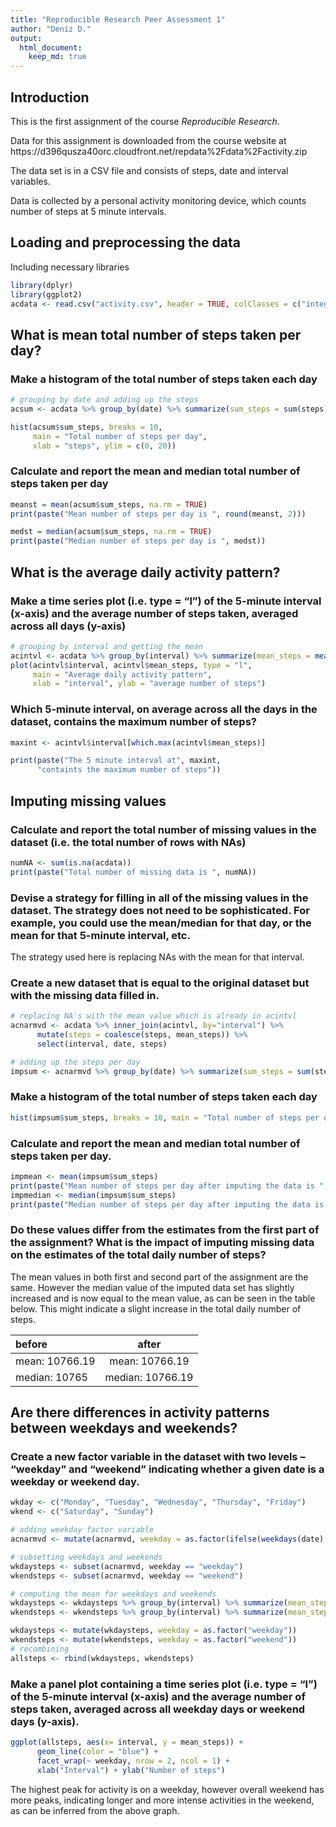 ```yaml
---
title: "Reproducible Research Peer Assessment 1"
author: "Deniz D."
output: 
  html_document:
    keep_md: true
---
```


## Introduction 
This is the first assignment of the course *Reproducible Research*.

Data for this assignment is downloaded from the course website at  https://d396qusza40orc.cloudfront.net/repdata%2Fdata%2Factivity.zip

The data set is in a CSV file and consists of steps, date and interval variables. 

Data is collected by a personal activity monitoring device, which counts number of steps at 5 minute intervals. 


## Loading and preprocessing the data
Including necessary libraries
```r
library(dplyr)
library(ggplot2)
acdata <- read.csv("activity.csv", header = TRUE, colClasses = c("integer", "Date", "integer"))

```



## What is mean total number of steps taken per day?
### Make a histogram of the total number of steps taken each day
``` r

# grouping by date and adding up the steps
acsum <- acdata %>% group_by(date) %>% summarize(sum_steps = sum(steps)) %>% as.data.frame()

hist(acsum$sum_steps, breaks = 10, 
     main = "Total number of steps per day",
     xlab = "steps", ylim = c(0, 20))
```

### Calculate and report the mean and median total number of steps taken per day
```r
meanst = mean(acsum$sum_steps, na.rm = TRUE)
print(paste("Mean number of steps per day is ", round(meanst, 2)))

medst = median(acsum$sum_steps, na.rm = TRUE)
print(paste("Median number of steps per day is ", medst))
```


## What is the average daily activity pattern?
### Make a time series plot (i.e. type = "l") of the 5-minute interval (x-axis) and the average number of steps taken, averaged across all days (y-axis)
```r
# grouping by interval and getting the mean
acintvl <- acdata %>% group_by(interval) %>% summarize(mean_steps = mean(steps, na.rm= TRUE)) %>% as.data.frame()
plot(acintvl$interval, acintvl$mean_steps, type = "l",
     main = "Average daily activity pattern",
     xlab = "interval", ylab = "average number of steps")
```

### Which 5-minute interval, on average across all the days in the dataset, contains the maximum number of steps?
```r
maxint <- acintvl$interval[which.max(acintvl$mean_steps)]

print(paste("The 5 minute interval at", maxint, 
      "containts the maximum number of steps"))
```


## Imputing missing values
### Calculate and report the total number of missing values in the dataset (i.e. the total number of rows with NAs)
```r
numNA <- sum(is.na(acdata))
print(paste("Total number of missing data is ", numNA))
```

### Devise a strategy for filling in all of the missing values in the dataset. The strategy does not need to be sophisticated. For example, you could use the mean/median for that day, or the mean for that 5-minute interval, etc.
The strategy used here is replacing NAs with the mean for that interval.


### Create a new dataset that is equal to the original dataset but with the missing data filled in.
```r
# replacing NA's with the mean value which is already in acintvl
acnarmvd <- acdata %>% inner_join(acintvl, by="interval") %>%
      mutate(steps = coalesce(steps, mean_steps)) %>%
      select(interval, date, steps)

# adding up the steps per day
impsum <- acnarmvd %>% group_by(date) %>% summarize(sum_steps = sum(steps)) %>% as.data.frame()
```

### Make a histogram of the total number of steps taken each day 
```r
hist(impsum$sum_steps, breaks = 10, main = "Total number of steps per day", xlab = "steps", ylim = c(0, 30))
```

### Calculate and report the mean and median total number of steps taken per day. 
```r
impmean <- mean(impsum$sum_steps)
print(paste("Mean number of steps per day after imputing the data is ", round(impmean,2)))
impmedian <- median(impsum$sum_steps)
print(paste("Median number of steps per day after imputing the data is ", round(impmedian, 2)))
```
### Do these values differ from the estimates from the first part of the assignment? What is the impact of imputing missing data on the estimates of the total daily number of steps?
The mean values in both first and second part of the assignment are the same. However the median value of the imputed data set has slightly increased and is now equal to the mean value, as can be seen in the table below. This might indicate a slight increase in the total daily number of steps. 

before                       after
--------------------        -------------------
mean: 10766.19               mean: 10766.19
median: 10765                median: 10766.19


## Are there differences in activity patterns between weekdays and weekends?
### Create a new factor variable in the dataset with two levels -- "weekday" and "weekend" indicating whether a given date is a weekday or weekend day.
```r
wkday <- c("Monday", "Tuesday", "Wednesday", "Thursday", "Friday")
wkend <- c("Saturday", "Sunday")

# adding weekday factor variable 
acnarmvd <- mutate(acnarmvd, weekday = as.factor(ifelse(weekdays(date) %in% wkday, "weekday", "weekend")))

# subsetting weekdays and weekends 
wkdaysteps <- subset(acnarmvd, weekday == "weekday")
wkendsteps <- subset(acnarmvd, weekday == "weekend")

# computing the mean for weekdays and weekends 
wkdaysteps <- wkdaysteps %>% group_by(interval) %>% summarize(mean_steps = mean(steps, na.rm= TRUE)) %>% as.data.frame()
wkendsteps <- wkendsteps %>% group_by(interval) %>% summarize(mean_steps = mean(steps, na.rm= TRUE)) %>% as.data.frame()

wkdaysteps <- mutate(wkdaysteps, weekday = as.factor("weekday"))
wkendsteps <- mutate(wkendsteps, weekday = as.factor("weekend"))
# recombining 
allsteps <- rbind(wkdaysteps, wkendsteps)
```

### Make a panel plot containing a time series plot (i.e. type = "l") of the 5-minute interval (x-axis) and the average number of steps taken, averaged across all weekday days or weekend days (y-axis).
```r
ggplot(allsteps, aes(x= interval, y = mean_steps)) +
      geom_line(color = "blue") +
      facet_wrap(~ weekday, nrow = 2, ncol = 1) +
      xlab("Interval") + ylab("Number of steps") 
```

The highest peak for activity is on a weekday, however overall weekend has more peaks, indicating longer and more intense activities in the weekend, as can be inferred from the above graph. 

